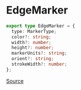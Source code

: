 # EdgeMarker

```ts
export type EdgeMarker = {
  type: MarkerType;
  color?: string;
  width?: number;
  height?: number;
  markerUnits?: string;
  orient?: string;
  strokeWidth?: number;
};
```

[Source](https://github.com/wbkd/react-flow/blob/40115eea1b90e2c0c8dd280a02652ab107f21d59/packages/core/src/types/edges.ts#L170C1-L178C3)
